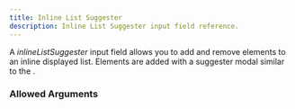 ```yaml
---
title: Inline List Suggester
description: Inline List Suggester input field reference.
---
```



<InputFieldInfo type={InputFieldType.INLINE_LIST_SUGGESTER}></InputFieldInfo>

A _inlineListSuggester_ input field allows you to add and remove elements to an inline displayed list.
Elements are added with a suggester modal similar to the <InputFieldLink type={InputFieldType.LIST_SUGGESTER}></InputFieldLink>.

### Allowed Arguments

<InputFieldAllowedArguments type={InputFieldType.INLINE_LIST_SUGGESTER}></InputFieldAllowedArguments>
